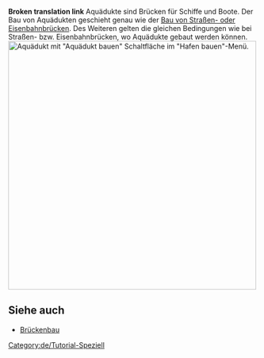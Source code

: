 '''Broken translation link'''{{en/-}}
{{de/Tutorial}}
[[Category:de/Tutorial-Speziell]]
Aquädukte sind Brücken für Schiffe und Boote. Der Bau von Aquädukten geschieht genau wie der [[Main/de/Brückenbau|Bau von Straßen- oder Eisenbahnbrücken]]. Des Weiteren gelten die gleichen Bedingungen wie bei Straßen- bzw. Eisenbahnbrücken, wo Aquädukte gebaut werden können. 
[[File:en/Aqueduct.png|thumb|500px|center|Aquädukt mit "Aquädukt bauen" Schaltfläche im "Hafen bauen"-Menü.]]

== Siehe auch ==
*[[Main/de/Brückenbau|Brückenbau]]